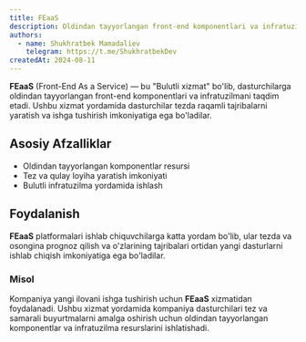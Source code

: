 ```yaml
---
title: FEaaS
description: Oldindan tayyorlangan front-end komponentlari va infratuzilmani taqdim etadigan bulutli xizmat.
authors:
  - name: Shukhratbek Mamadaliev
    telegram: https://t.me/ShukhratbekDev
createdAt: 2024-08-11
---
```


**FEaaS** (Front-End As a Service) — bu "Bulutli xizmat" bo'lib, dasturchilarga oldindan tayyorlangan front-end komponentlari va infratuzilmani taqdim etadi. Ushbu xizmat yordamida dasturchilar tezda raqamli tajribalarni yaratish va ishga tushirish imkoniyatiga ega bo'ladilar.

## Asosiy Afzalliklar

- Oldindan tayyorlangan komponentlar resursi
- Tez va qulay loyiha yaratish imkoniyati
- Bulutli infratuzilma yordamida ishlash

## Foydalanish

**FEaaS** platformalari ishlab chiquvchilarga katta yordam bo'lib, ular tezda va osongina prognoz qilish va o'zlarining tajribalari ortidan yangi dasturlarni ishlab chiqish imkoniyatiga ega bo'ladilar.

### Misol

Kompaniya yangi ilovani ishga tushirish uchun **FEaaS** xizmatidan foydalanadi. Ushbu xizmat yordamida kompaniya dasturchilari tez va samarali buyurtmalarni amalga oshirish uchun oldindan tayyorlangan komponentlar va infratuzilma resurslarini ishlatishadi.
